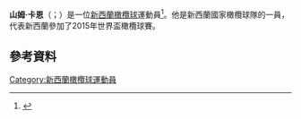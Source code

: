 '''山姆·卡恩'''（{{lang-en|Sam Cane}}；{{bd|1992年|1月13日}}）是一位[[新西蘭|新西蘭]][[橄欖球|橄欖球]]運動員<ref>{{Cite web |url=http://www.nznewsuk.co.uk/sport/?ID=18190&StartRow=1&story=New-Zealand-Rugby-Under-20-squad-named |title=http://www.nznewsuk.co.uk/sport/?ID=18190&StartRow=1&story=New-Zealand-Rugby-Under-20-squad-named |accessdate=2015-11-22 |archive-date=2015-09-25 |archive-url=https://web.archive.org/web/20150925132652/http://www.nznewsuk.co.uk/sport/?ID=18190&StartRow=1&story=New-Zealand-Rugby-Under-20-squad-named |dead-url=no }}</ref>。他是新西蘭國家橄欖球隊的一員，代表新西蘭參加了2015年世界盃橄欖球賽。
==參考資料==
{{Reflist}}
[[Category:新西蘭橄欖球運動員|Category:新西蘭橄欖球運動員]]